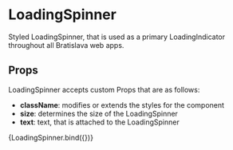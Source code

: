 
<Meta title="components/atoms/LoadingSpinner" decorators={[withDesign]} />

# LoadingSpinner

Styled LoadingSpinner, that is used as a primary LoadingIndicator throughout all Bratislava web apps.

## Props

LoadingSpinner accepts custom Props that are as follows:

- <b>className</b>: modifies or extends the styles for the component
- <b>size</b>: determines the size of the LoadingSpinner
- <b>text</b>: text, that is attached to the LoadingSpinner

<Canvas>
  <Story
    name="LoadingSpinner"
    parameters={{
      design: {
        type: 'figma',
        url: '',
      },
    }}
    args={{
      className: 'text-text-body',
      text: 'Načítava sa...',
    }}
    argTypes={{
      size: {
        control: { type: 'radio', options: ['small', 'default'] },
      },
    }}
  >
    {LoadingSpinner.bind({})}
  </Story>
</Canvas>

<ArgsTable of={LoadingSpinner} />
